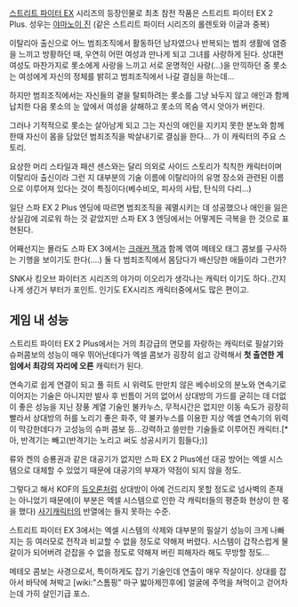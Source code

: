 [[스트리트 파이터 EX]] 시리즈의 등장인물로 최초 참전 작품은 스트리트 파이터 EX 2 Plus. 성우는 [[야마노이 진]] (같은 스트리트 파이터 시리즈의 롤렌토와 이글과 중복)

이탈리아 출신으로 어느 범죄조직에서 활동하던 남자였으나 반복되는 범죄 생활에 염증을 느끼고 방황하던 때, 우연히 어떤 여성과 만나게 되고 그녀를 사랑하게 된다. 상대편 여성도 마찬가지로 롯소에게 사랑을 느끼고 서로 운명적인 사랑(...)을 만끽하던 중 롯소는 여성에게 자신의 정체를 밝히고 범죄조직에서 나갈 결심을 하는데...

하지만 범죄조직에서는 자신들의 곁을 탈퇴하려는 롯소를 그냥 놔두지 않고 애인과 함께 납치한 다음 롯소의 눈 앞에서 여성을 살해하고 롯소의 목숨 역시 앗아가 버린다.

그러나 기적적으로 롯소는 살아남게 되고 그는 자신의 애인을 지키지 못한 분노와 함께 한때 자신이 몸을 담았던 범죄조직을 박살내기로 결심을 한다... 가 이 캐릭터의 주요 스토리.

요상한 머리 스타일과 패션 센스와는 달리 의외로 사이드 스토리가 칙칙한 캐릭터이며 이탈리아 출신이라 그런 지 대부분의 기술 이름에 이탈리아의 유명 장소와 관련된 이름으로 이루어져 있다는 것이 특징이다(베수비오, 피사의 사탑, 탄식의 다리...)

일단 스파 EX 2 Plus 엔딩에 따르면 범죄조직을 궤멸시키는 데 성공했으나 애인을 잃은 상실감에 괴로워 하는 것 같았지만 스파 EX 3 엔딩에서는 어떻게든 극복을 한 것으로 표현된다.

어째선지는 몰라도 스파 EX 3에서는 [[크래커 잭]]과 함께 엮여 메테오 태그 콤보를 구사하는 기행을 보이기도 한다(....) 둘 다 범죄조직에서 몸담다가 배신당한 애들이라 그런가?

SNK사 킹오브 파이터즈 시리즈의 야가미 이오리가 생각나는 캐릭터 이기도 하다..간지 나게 생긴거 부터가 포인트. 인기도 EX시리즈 캐릭터중에서도 많은 편이고.

== 게임 내 성능 ==

스트리트 파이터 EX 2 Plus에서는 거의 최강급의 면모를 자랑하는 캐릭터로 필살기와 슈퍼콤보의 성능이 매우 뛰어난데다가 엑셀 콤보가 굉장히 쉽고 강력해서 '''첫 출연한 게임에서 최강의 자리에 오른''' 캐릭터가 된다.

연속기로 쉽게 연결이 되고 풀 히트 시 위력도 만만치 않은 베수비오의 분노와 연속기로 이어지는 기술은 아니지만 발사 후 빈틈이 거의 없어서 상대방의 가드를 굳히는 데 더없이 좋은 성능을 지닌 장풍 계열 기술인 불카누스, 무적시간은 없지만 이동 속도가 굉장히 빨라서 상대방의 허를 노리기 좋은 화주, 약 불카누스를 이용한 지상 엑셀 연속기의 위력이 막강한데다가 고성능의 슈퍼 콤보 등...강력하고 쓸만한 기술들로 이루어진 캐릭터.[* 아, 반격기는 빼고(반격기는 노리고 써도 성공시키기 힘들다;)]

류와 켄의 승룡권과 같은 대공기가 없지만 스파 EX 2 Plus에선 대공 방어는 엑셀 시스템으로 대체할 수 있었기 때문에 대공기의 부재가 약점이 되지 않을 정도.

그렇다고 해서 KOF의 [[듀오론]]처럼 상대방이 아예 건드리지 못할 정도로 넘사벽의 존재는 아니었기 때문에(이 부분은 엑셀 시스템으로 인한 각 캐릭터들의 평준화 현상이 한 몫을 했다) [[사기캐릭터]]의 반열에는 들지 못하는 수준.

스트리트 파이터 EX 3에서는 엑셀 시스템의 삭제와 대부분의 필살기 성능이 크게 나빠지는 등 여러모로 전작과 비교할 수 없을 정도로 약해져 버렸다. 시스템이 갑작스럽게 물갈이가 되어버려 걷잡을 수 없을 정도로 약해져 버린 피해자라 해도 무방할 정도...

메테오 콤보는 사경으로서, 특이하게도 잡기 기술인데 연출이 매우 작살이다. 상대를 잡아서 바닥에 쳐박고 [wiki:"스톰핑" 마구 밟아제낀후에] 얼굴에 주먹을 쳐먹이고 걷어차는데 가히 살인기급 포스.
